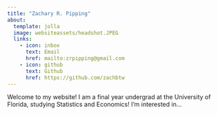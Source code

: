 ```yaml
---
title: "Zachary R. Pipping"
about:
  template: jolla
  image: websiteassets/headshot.JPEG
  links:
    - icon: inbox
      text: Email
      href: mailto:zrpipping@gmail.com
    - icon: github
      text: Github
      href: https://github.com/zachbtw
---
```


Welcome to my website! I am a final year undergrad at the University of Florida, studying Statistics and Economics! I'm interested in...
